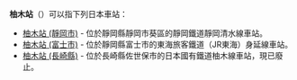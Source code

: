 {{NoteTA
|T=zh-hans:柚木站;zh-hk:柚木站;zh-tw:柚木車站;
|1=zh-hans:柚木站;zh-hk:柚木站;zh-tw:柚木車站;
}}
'''柚木站'''（{{Jpn|j=柚木駅|hg=ゆのきえき}}）可以指下列日本車站：

* [[柚木站_(靜岡市)|柚木站 (靜岡市)]] - 位於靜岡縣靜岡市葵區的靜岡鐵道靜岡清水線車站。
* [[柚木站_(富士市)|柚木站 (富士市)]] - 位於靜岡縣富士市的東海旅客鐵道（JR東海）身延線車站。
* [[柚木站_(長崎縣)|柚木站 (長崎縣)]] - 位於長崎縣佐世保市的日本國有鐵道柚木線車站，現已廢止。

{{Disambiguation|Cat=三字車站名消歧義|Yo}}